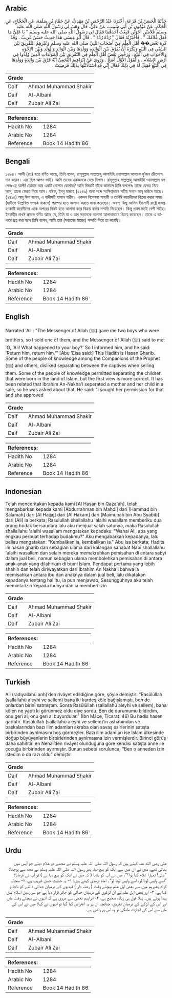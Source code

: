 ## Arabic


<div dir="rtl" lang="ar" style={{fontSize:'larger',backgroundColor:'#f8f9fa',padding:20}}>
حَدَّثَنَا الْحَسَنُ بْنُ قَزَعَةَ، أَخْبَرَنَا عَبْدُ الرَّحْمَنِ بْنُ مَهْدِيٍّ، عَنْ حَمَّادِ بْنِ سَلَمَةَ، عَنِ الْحَجَّاجِ، عَنِ الْحَكَمِ، عَنْ مَيْمُونِ بْنِ أَبِي شَبِيبٍ، عَنْ عَلِيٍّ، قَالَ وَهَبَ لِي رَسُولُ اللَّهِ صلى الله عليه وسلم غُلاَمَيْنِ أَخَوَيْنِ فَبِعْتُ أَحَدَهُمَا فَقَالَ لِي رَسُولُ اللَّهِ صلى الله عليه وسلم ‏"‏ يَا عَلِيُّ مَا فَعَلَ غُلاَمُكَ ‏"‏ ‏.‏ فَأَخْبَرْتُهُ فَقَالَ ‏"‏ رُدَّهُ رُدَّهُ ‏"‏ ‏.‏ قَالَ أَبُو عِيسَى هَذَا حَدِيثٌ حَسَنٌ غَرِيبٌ ‏.‏ وَقَدْ كَرِهَ بَعْض�� أَهْلِ الْعِلْمِ مِنْ أَصْحَابِ النَّبِيِّ صلى الله عليه وسلم وَغَيْرِهِمُ التَّفْرِيقَ بَيْنَ السَّبْىِ فِي الْبَيْعِ وَيُكْرَهُ أَنْ يُفَرَّقَ بَيْنَ الْوَالِدَةِ وَوَلَدِهَا وَبَيْنَ الْوَالِدِ وَالْوَلَدِ وَبَيْنَ الإِخْوَةِ وَالأَخَوَاتِ فِي الْبَيْعِ ‏.‏ وَرَخَّصَ بَعْضُ أَهْلِ الْعِلْمِ فِي التَّفْرِيقِ بَيْنَ الْمُوَلَّدَاتِ الَّذِينَ وُلِدُوا فِي أَرْضِ الإِسْلاَمِ ‏.‏ وَالْقَوْلُ الأَوَّلُ أَصَحُّ ‏.‏ وَرُوِيَ عَنْ إِبْرَاهِيمَ النَّخَعِيِّ أَنَّهُ فَرَّقَ بَيْنَ وَالِدَةٍ وَوَلَدِهَا فِي الْبَيْعِ فَقِيلَ لَهُ فِي ذَلِكَ فَقَالَ إِنِّي قَدِ اسْتَأْذَنْتُهَا بِذَلِكَ فَرَضِيَتْ ‏.‏
</div>
<div style={{backgroundColor:'#f8f9fa',padding:20, marginBottom: 10}}><table> <thead> <tr> <th>Grade</th> <th></th> </tr> </thead> <tbody> <tr><td>Daif</td><td>Ahmad Muhammad Shakir</td></tr><tr><td>Daif</td><td>Al-Albani</td></tr><tr><td>Daif</td><td>Zubair Ali Zai</td></tr></tbody></table><table> <thead> <tr> <th>References:</th> <th></th> </tr> </thead> <tbody><tr><td>Hadith No</td><td>1284</td></tr><tr><td>Arabic No</td><td>1284</td></tr><tr><td>Reference</td><td>Book 14 Hadith 86</td></tr></tbody></table></div>

## Bengali


<div dir="ltr" lang="bn" style={{fontSize:'larger',backgroundColor:'#f8f9fa',padding:20}}>
১২৮৪। আলী (রাঃ) হতে বর্ণিত আছে, তিনি বলেন, রাসূলুল্লাহ সাল্লাল্লাহু আলাইহি ওয়াসাল্লাম আমাকে দু’জন ক্রীতদাস দান করেন। এরা ছিল আপন ভাই। আমি তাদের একজনকে বেচে দিলাম। রাসূলুল্লাহ সাল্লাল্লাহু আলাইহি ওয়াসাল্লাম বললেনঃ হে আলী! তোমার আর একটি গোলাম কোথায়? আমি বিষয়টি তাঁকে জানালে তিনি বললেনঃ তাকে ফেরত নিয়ে আস, তাকে ফেরত নিয়ে আস। যঈফ, ইবনু মাজাহ (২২৪৯) অন্য শব্দে সংক্ষিপ্তভাবে সহীহ সনদে আবূ দাউদে আছে। (২৪১৫) আবূ ঈসা বলেন, এ হাদীসটি হাসান গারীব। একদল বিশেষজ্ঞ সাহাবী ও তাবিঈ কয়েদীদের বিক্রয় করার সময় (হাদীসে উল্লেখিত সম্পর্ক থাকলে) পরস্পর হতে আলাদা করতে মানা করেছেন। অবশ্য কিছু আলিম ইসলামী রাষ্ট্রে জন্মগ্রহণকারী কয়েদীদের একে অপরের নিকট হতে আলাদা করে বিক্রয় করার সম্মতি দিয়েছেন। কিন্তু প্রথম মতই বেশী সহীহ। ইবরাহীম নাখঈ প্রসঙ্গে বর্ণিত আছে যে, তিনি মা ও তার সন্তানকে আলাদা আলাদাভাবে বিক্রয় করেছেন। তাকে এ ব্যাপারে প্রশ্ন করা হলে তিনি বলেন, আমি তার (সন্তানের মায়ের) সম্মতি নিয়ে তা করেছি।
</div>
<div style={{backgroundColor:'#f8f9fa',padding:20, marginBottom: 10}}><table> <thead> <tr> <th>Grade</th> <th></th> </tr> </thead> <tbody> <tr><td>Daif</td><td>Ahmad Muhammad Shakir</td></tr><tr><td>Daif</td><td>Al-Albani</td></tr><tr><td>Daif</td><td>Zubair Ali Zai</td></tr></tbody></table><table> <thead> <tr> <th>References:</th> <th></th> </tr> </thead> <tbody><tr><td>Hadith No</td><td>1284</td></tr><tr><td>Arabic No</td><td>1284</td></tr><tr><td>Reference</td><td>Book 14 Hadith 86</td></tr></tbody></table></div>

## English


<div dir="ltr" lang="en" style={{fontSize:'larger',backgroundColor:'#f8f9fa',padding:20}}>
Narrated 'Ali : "The Messenger of Allah (ﷺ) gave me two boys who were brothers, so I sold one of them, and the Messenger of Allah (ﷺ) said to me: 'O, 'Ali! What happened to your boy?' So I informed him, and he said: 'Return him, return him.'" [Abu 'Eisa said:] This Hadith is Hasan Gharib. Some of the people of knowledge among the Companions of the Prophet (ﷺ) and others, disliked separating between the captives when selling them. Some of the people of knowledge permitted separating the children that were born in the land of Islam, but the first view is more correct. It has been related that Ibrahim An-Nakha'i seperated a mother and her child in a sale, so he was asked about that. He said: "I sought her permission for that and she approved
</div>
<div style={{backgroundColor:'#f8f9fa',padding:20, marginBottom: 10}}><table> <thead> <tr> <th>Grade</th> <th></th> </tr> </thead> <tbody> <tr><td>Daif</td><td>Ahmad Muhammad Shakir</td></tr><tr><td>Daif</td><td>Al-Albani</td></tr><tr><td>Daif</td><td>Zubair Ali Zai</td></tr></tbody></table><table> <thead> <tr> <th>References:</th> <th></th> </tr> </thead> <tbody><tr><td>Hadith No</td><td>1284</td></tr><tr><td>Arabic No</td><td>1284</td></tr><tr><td>Reference</td><td>Book 14 Hadith 86</td></tr></tbody></table></div>

## Indonesian


<div dir="ltr" lang="id" style={{fontSize:'larger',backgroundColor:'#f8f9fa',padding:20}}>
Telah menceritakan kepada kami [Al Hasan bin Qaza'ah], telah mengabarkan kepada kami [Abdurrahman bin Mahdi] dari [Hammad bin Salamah] dari [Al Hajjaj] dari [Al Hakam] dari [Maimunah bin Abu Syabib] dari [Ali] ia berkata; Rasulullah shallallahu 'alaihi wasallam memberiku dua orang budak bersaudara lalu aku menjual salah satunya, maka Rasulullah shallallahu 'alaihi wasallam mengatakan kepadaku: "Wahai Ali, apa yang engkau perbuat terhadap budakmu?" Aku mengabarkan kepadanya, lalu beliau mengatakan: "Kembalikan ia, kembalikan ia." Abu Isa berkata; Hadits ini hasan gharib dan sebagian ulama dari kalangan sahabat Nabi shallallahu 'alaihi wasallam dan selain mereka memakruhkan pemisahan di antara sabyi dalam jual beli, namun sebagian ulama membolehkan pemisahan di antara anak-anak yang dilahirkan di bumi Islam. Pendapat pertama yang lebih shahih dan telah diriwayatkan dari Ibrahim An Nakha'i bahwa ia memisahkan antara ibu dan anaknya dalam jual beli, lalu dikatakan kepadanya tentang hal itu, ia pun menjawab; Sesungguhnya aku telah meminta izin kepada ibunya dan ia memberi izin
</div>
<div style={{backgroundColor:'#f8f9fa',padding:20, marginBottom: 10}}><table> <thead> <tr> <th>Grade</th> <th></th> </tr> </thead> <tbody> <tr><td>Daif</td><td>Ahmad Muhammad Shakir</td></tr><tr><td>Daif</td><td>Al-Albani</td></tr><tr><td>Daif</td><td>Zubair Ali Zai</td></tr></tbody></table><table> <thead> <tr> <th>References:</th> <th></th> </tr> </thead> <tbody><tr><td>Hadith No</td><td>1284</td></tr><tr><td>Arabic No</td><td>1284</td></tr><tr><td>Reference</td><td>Book 14 Hadith 86</td></tr></tbody></table></div>

## Turkish


<div dir="ltr" lang="tr" style={{fontSize:'larger',backgroundColor:'#f8f9fa',padding:20}}>
Ali (radıyallahü anh)’den rivâyet edildiğine göre, şöyle demiştir: “Rasûlüllah (sallallahü aleyhi ve sellem) bana iki kardeş köle bağışlamıştı, ben de onlardan birini satmıştım. Sonra Rasûlüllah (sallallahü aleyhi ve sellem), bana kölen ne yaptı ki görünmez oldu diye sordu. Ben de durumumu bildirdim, onu geri al; onu geri al buyurdular.” (İbn Mâce, Ticarat: 46) Bu hadis hasen garibtir. Rasûlüllah (sallallahü aleyhi ve sellem)’in ashabından ve başkalarından bazı ilim adamları akraba olan savaş esirlerinin satışta birbirinden ayrılmasını hoş görmezler. Bazı ilim adamları ise İslam ülkesinde doğup büyüyenlerin birbirlerinden ayrılmasına izin vermişlerdir. Birinci görüş daha sahihtir. en Nehaî’den rivâyet olunduğuna göre kendisi satışta anne ile çocuğu birbirinden ayırmıştır. Bunun sebebi sorulunca; “Ben o anneden izin istedim o da razı oldu” demiştir
</div>
<div style={{backgroundColor:'#f8f9fa',padding:20, marginBottom: 10}}><table> <thead> <tr> <th>Grade</th> <th></th> </tr> </thead> <tbody> <tr><td>Daif</td><td>Ahmad Muhammad Shakir</td></tr><tr><td>Daif</td><td>Al-Albani</td></tr><tr><td>Daif</td><td>Zubair Ali Zai</td></tr></tbody></table><table> <thead> <tr> <th>References:</th> <th></th> </tr> </thead> <tbody><tr><td>Hadith No</td><td>1284</td></tr><tr><td>Arabic No</td><td>1284</td></tr><tr><td>Reference</td><td>Book 14 Hadith 86</td></tr></tbody></table></div>

## Urdu


<div dir="rtl" lang="ur" style={{fontSize:'larger',backgroundColor:'#f8f9fa',padding:20}}>
علی رضی الله عنہ کہتے ہیں کہ رسول اللہ صلی اللہ علیہ وسلم نے مجھے دو غلام دیئے جو آپس میں بھائی تھے، میں نے ان میں سے ایک کو بیچ دیا، پھر رسول اللہ صلی اللہ علیہ وسلم نے مجھ سے پوچھا: ”علی! تمہارا غلام کیا ہوا؟“، میں نے آپ کو بتایا ( کہ میں نے ایک کو بیچ دیا ہے ) تو آپ نے فرمایا: ”اسے واپس لوٹا لو، اسے واپس لوٹا لو“۔ امام ترمذی کہتے ہیں: ۱- یہ حدیث حسن غریب ہے، ۲- صحابہ کرام وغیرہم میں سے بعض اہل علم بیچتے وقت ( رشتہ دار ) قیدیوں کے درمیان جدائی ڈالنے کو ناجائز کہا ہے، ۳- اور بعض اہل علم نے ان لڑکوں کے درمیان جدائی کو جائز قرار دیا ہے جو سر زمین اسلام میں پیدا ہوئے ہیں۔ پہلا قول ہی زیادہ صحیح ہے، ۴- ابراہیم نخعی سے مروی ہے کہ انہوں نے بیچتے وقت ماں اور اس کے لڑکے کے درمیان تفریق، چنانچہ ان پر یہ اعتراض کیا گیا تو انہوں نے کہا: میں نے اس کی ماں سے اس کی اجازت مانگی تو وہ اس پر راضی ہے۔
</div>
<div style={{backgroundColor:'#f8f9fa',padding:20, marginBottom: 10}}><table> <thead> <tr> <th>Grade</th> <th></th> </tr> </thead> <tbody> <tr><td>Daif</td><td>Ahmad Muhammad Shakir</td></tr><tr><td>Daif</td><td>Al-Albani</td></tr><tr><td>Daif</td><td>Zubair Ali Zai</td></tr></tbody></table><table> <thead> <tr> <th>References:</th> <th></th> </tr> </thead> <tbody><tr><td>Hadith No</td><td>1284</td></tr><tr><td>Arabic No</td><td>1284</td></tr><tr><td>Reference</td><td>Book 14 Hadith 86</td></tr></tbody></table></div>
